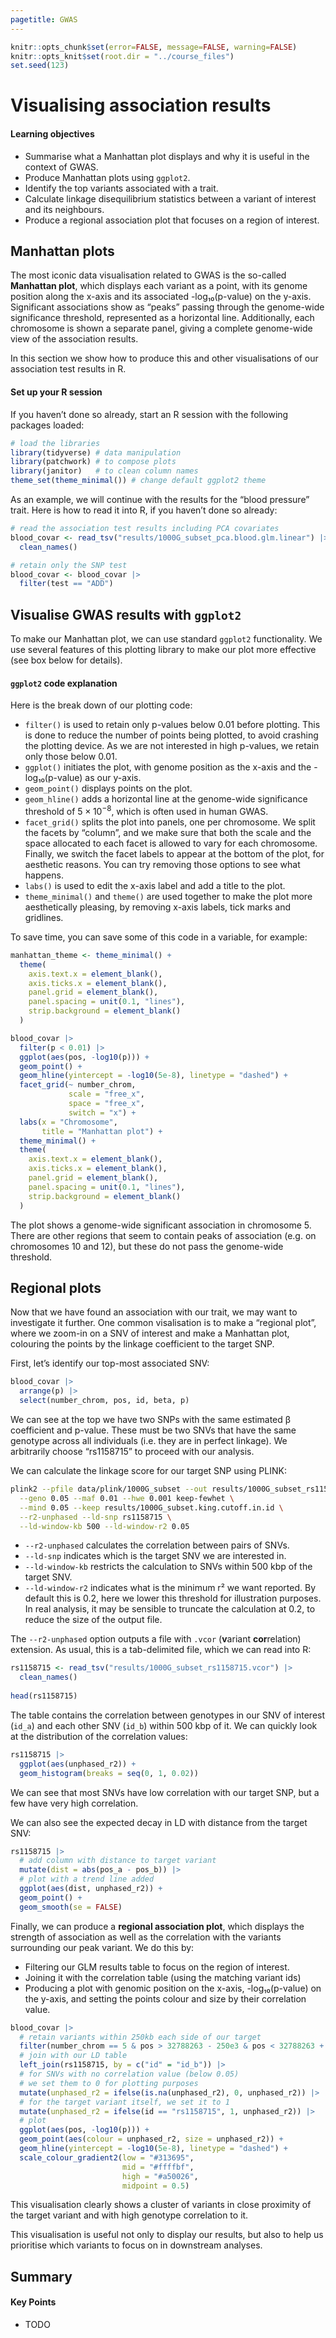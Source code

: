 ```yaml
---
pagetitle: GWAS
---
```


```r
knitr::opts_chunk$set(error=FALSE, message=FALSE, warning=FALSE)
knitr::opts_knit$set(root.dir = "../course_files")
set.seed(123)
```

# Visualising association results

:::{.callout-tip}
#### Learning objectives

- Summarise what a Manhattan plot displays and why it is useful in the context of GWAS.
- Produce Manhattan plots using `ggplot2`.
- Identify the top variants associated with a trait.
- Calculate linkage disequilibrium statistics between a variant of interest and its neighbours. 
- Produce a regional association plot that focuses on a region of interest.
:::


## Manhattan plots

The most iconic data visualisation related to GWAS is the so-called **Manhattan plot**, which displays each variant as a point, with its genome position along the x-axis and its associated -log₁₀(p-value) on the y-axis. 
Significant associations show as "peaks" passing through the genome-wide significance threshold, represented as a horizontal line. 
Additionally, each chromosome is shown a separate panel, giving a complete genome-wide view of the association results. 

In this section we show how to produce this and other visualisations of our association test results in R. 

:::{.callout-important}
#### Set up your R session

If you haven't done so already, start an R session with the following packages loaded: 

```r
# load the libraries
library(tidyverse) # data manipulation
library(patchwork) # to compose plots
library(janitor)   # to clean column names
theme_set(theme_minimal()) # change default ggplot2 theme
```

As an example, we will continue with the results for the "blood pressure" trait. 
Here is how to read it into R, if you haven't done so already:

```r
# read the association test results including PCA covariates
blood_covar <- read_tsv("results/1000G_subset_pca.blood.glm.linear") |> 
  clean_names()

# retain only the SNP test
blood_covar <- blood_covar |> 
  filter(test == "ADD")
```

:::

## Visualise GWAS results with `ggplot2`

To make our Manhattan plot, we can use standard `ggplot2` functionality. 
We use several features of this plotting library to make our plot more effective (see box below for details).

:::{.callout-note collapse="true"}
#### `ggplot2` code explanation

Here is the break down of our plotting code: 

- `filter()` is used to retain only p-values below 0.01 before plotting. This is done to reduce the number of points being plotted, to avoid crashing the plotting device. As we are not interested in high p-values, we retain only those below 0.01. 
- `ggplot()` initiates the plot, with genome position as the x-axis and the -log₁₀(p-value) as our y-axis. 
- `geom_point()` displays points on the plot. 
- `geom_hline()` adds a horizontal line at the genome-wide significance threshold of $5 \times 10^{-8}$, which is often used in human GWAS. 
- `facet_grid()` splits the plot into panels, one per chromosome. We split the facets by "column", and we make sure that both the scale and the space allocated to each facet is allowed to vary for each chromosome. Finally, we switch the facet labels to appear at the bottom of the plot, for aesthetic reasons. You can try removing those options to see what happens.
- `labs()` is used to edit the x-axis label and add a title to the plot. 
- `theme_minimal()` and `theme()` are used together to make the plot more aesthetically pleasing, by removing x-axis labels, tick marks and gridlines.

To save time, you can save some of this code in a variable, for example:

```r
manhattan_theme <- theme_minimal() +
  theme(
    axis.text.x = element_blank(),
    axis.ticks.x = element_blank(),
    panel.grid = element_blank(),
    panel.spacing = unit(0.1, "lines"),
    strip.background = element_blank()
  )
```

:::

```r
blood_covar |> 
  filter(p < 0.01) |> 
  ggplot(aes(pos, -log10(p))) +
  geom_point() +
  geom_hline(yintercept = -log10(5e-8), linetype = "dashed") +
  facet_grid(~ number_chrom, 
             scale = "free_x", 
             space = "free_x",
             switch = "x") +
  labs(x = "Chromosome", 
       title = "Manhattan plot") +
  theme_minimal() +
  theme(
    axis.text.x = element_blank(),
    axis.ticks.x = element_blank(),
    panel.grid = element_blank(),
    panel.spacing = unit(0.1, "lines"),
    strip.background = element_blank()
  )
```

The plot shows a genome-wide significant association in chromosome 5. 
There are other regions that seem to contain peaks of association (e.g. on chromosomes 10 and 12), but these do not pass the genome-wide threshold. 


## Regional plots

Now that we have found an association with our trait, we may want to investigate it further. 
One common visalisation is to make a "regional plot", where we zoom-in on a SNV of interest and make a Manhattan plot, colouring the points by the linkage coefficient to the target SNP. 

First, let's identify our top-most associated SNV: 

```r
blood_covar |>
  arrange(p) |>
  select(number_chrom, pos, id, beta, p)
```

We can see at the top we have two SNPs with the same estimated β coefficient and p-value. 
These must be two SNVs that have the same genotype across all individuals (i.e. they are in perfect linkage). 
We arbitrarily choose "rs1158715" to proceed with our analysis. 

We can calculate the linkage score for our target SNP using PLINK: 

```bash
plink2 --pfile data/plink/1000G_subset --out results/1000G_subset_rs1158715 \
  --geno 0.05 --maf 0.01 --hwe 0.001 keep-fewhet \
  --mind 0.05 --keep results/1000G_subset.king.cutoff.in.id \
  --r2-unphased --ld-snp rs1158715 \
  --ld-window-kb 500 --ld-window-r2 0.05
```

- `--r2-unphased` calculates the correlation between pairs of SNVs.
- `--ld-snp` indicates which is the target SNV we are interested in. 
- `--ld-window-kb` restricts the calculation to SNVs within 500 kbp of the target SNV.
- `--ld-window-r2` indicates what is the minimum r² we want reported. By default this is 0.2, here we lower this threshold for illustration purposes. In real analysis, it may be sensible to truncate the calculation at 0.2, to reduce the size of the output file. 

The `--r2-unphased` option outputs a file with `.vcor` (**v**ariant **cor**relation) extension. 
As usual, this is a tab-delimited file, which we can read into R: 

```r
rs1158715 <- read_tsv("results/1000G_subset_rs1158715.vcor") |> 
  clean_names()
  
head(rs1158715)
```

The table contains the correlation between genotypes in our SNV of interest (`id_a`) and each other SNV (`id_b`) within 500 kbp of it. 
We can quickly look at the distribution of the correlation values:

```r
rs1158715 |> 
  ggplot(aes(unphased_r2)) +
  geom_histogram(breaks = seq(0, 1, 0.02))
```

We can see that most SNVs have low correlation with our target SNP, but a few have very high correlation. 

We can also see the expected decay in LD with distance from the target SNV:

```r
rs1158715 |> 
  # add column with distance to target variant
  mutate(dist = abs(pos_a - pos_b)) |> 
  # plot with a trend line added
  ggplot(aes(dist, unphased_r2)) +
  geom_point() +
  geom_smooth(se = FALSE)
```

Finally, we can produce a **regional association plot**, which displays the strength of association as well as the correlation with the variants surrounding our peak variant.
We do this by:

- Filtering our GLM results table to focus on the region of interest.
- Joining it with the correlation table (using the matching variant ids)
- Producing a plot with genomic position on the x-axis, -log₁₀(p-value) on the y-axis, and setting the points colour and size by their correlation value.

```r
blood_covar |> 
  # retain variants within 250kb each side of our target
  filter(number_chrom == 5 & pos > 32788263 - 250e3 & pos < 32788263 + 250e3) |> 
  # join with our LD table
  left_join(rs1158715, by = c("id" = "id_b")) |> 
  # for SNVs with no correlation value (below 0.05)
  # we set them to 0 for plotting purposes
  mutate(unphased_r2 = ifelse(is.na(unphased_r2), 0, unphased_r2)) |> 
  # for the target variant itself, we set it to 1
  mutate(unphased_r2 = ifelse(id == "rs1158715", 1, unphased_r2)) |> 
  # plot
  ggplot(aes(pos, -log10(p))) +
  geom_point(aes(colour = unphased_r2, size = unphased_r2)) +
  geom_hline(yintercept = -log10(5e-8), linetype = "dashed") +
  scale_colour_gradient2(low = "#313695", 
                         mid = "#ffffbf", 
                         high = "#a50026", 
                         midpoint = 0.5)
```

This visualisation clearly shows a cluster of variants in close proximity of the target variant and with high genotype correlation to it. 

This visualisation is useful not only to display our results, but also to help us prioritise which variants to focus on in downstream analyses.


## Summary

::: {.callout-tip}
#### Key Points

- TODO
:::
